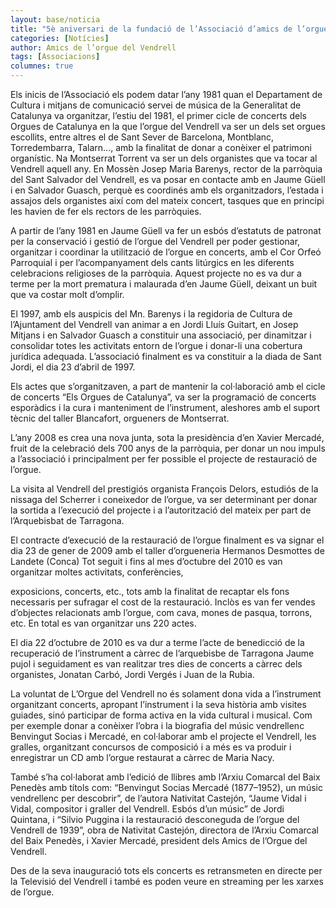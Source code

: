 ```yaml
---
layout: base/noticia
title: "5è aniversari de la fundació de l’Associació d’amics de l’orgue del Vendrell"
categories: [Notícies]
author: Amics de l’orgue del Vendrell
tags: [Associacions]
columnes: true
---
```


Els inicis de l’Associació els podem datar
l’any 1981 quan el Departament de Cultura i
mitjans de comunicació servei de música de
la Generalitat de Catalunya va organitzar,
l’estiu del 1981, el primer cicle de concerts
dels Orgues de Catalunya en la que l’orgue
del Vendrell va ser un dels set orgues escollits, entre altres el de Sant Sever de Barcelona, Montblanc, Torredembarra, Talarn...,
amb la finalitat de donar a conèixer el patrimoni organístic. Na Montserrat Torrent va
ser un dels organistes que va tocar al Vendrell aquell any. En Mossèn Josep Maria
Barenys, rector de la parròquia del Sant Salvador del Vendrell, es va posar en contacte amb en Jaume Güell i en Salvador
Guasch, perquè es coordinés amb els organitzadors, l’estada i assajos dels organistes
així com del mateix concert, tasques que en
principi les havien de fer els rectors de les
parròquies.

A partir de l’any 1981 en Jaume Güell va
fer un esbós d’estatuts de patronat per la
conservació i gestió de l’orgue del Vendrell
per poder gestionar, organitzar i coordinar
la utilització de l’orgue en concerts, amb el
Cor Orfeó Parroquial i per l’acompanyament dels cants litúrgics en les diferents
celebracions religioses de la parròquia.
Aquest projecte no es va dur a terme per la
mort prematura i malaurada d’en Jaume
Güell, deixant un buit que va costar molt
d’omplir.

El 1997, amb els auspicis del Mn. Barenys
i la regidoria de Cultura de l’Ajuntament
del Vendrell van animar a en Jordi Lluís
Guitart, en Josep Mitjans i en Salvador
Guasch a constituir una associació, per dinamitzar i consolidar totes les activitats entorn de l’orgue i donar-li una cobertura jurídica adequada.
L’associació finalment es va constituir a la
diada de Sant Jordi, el dia 23 d’abril de 1997.

Els actes que s’organitzaven, a part de mantenir la col·laboració amb el cicle de concerts
“Els Orgues de Catalunya”, va ser la programació de concerts esporàdics i la cura i manteniment de l’instrument, aleshores amb el
suport tècnic del taller Blancafort, orgueners
de Montserrat.

L’any 2008 es crea una nova junta, sota la
presidència d’en Xavier Mercadé, fruit de la
celebració dels 700 anys de la parròquia, per
donar un nou impuls a l’associació i principalment per fer possible el projecte de restauració de l’orgue.

La visita al Vendrell del prestigiós organista
François Delors, estudiós de la nissaga del
Scherrer i coneixedor de l’orgue, va ser determinant per donar la sortida a l’execució
del projecte i a l’autorització del mateix per
part de l’Arquebisbat de Tarragona.

El contracte d’execució de la restauració de
l’orgue finalment es va signar el dia 23 de
gener de 2009 amb el taller d’orgueneria Hermanos Desmottes de Landete (Conca)
Tot seguit i fins al mes d’octubre del 2010 es
van organitzar moltes activitats, conferències,

exposicions, concerts, etc., tots amb la finalitat de recaptar els fons necessaris per sufragar el cost de la restauració. Inclòs es van fer
vendes d’objectes relacionats amb l’orgue,
com cava, mones de pasqua, torrons, etc. En
total es van organitzar uns 220 actes.

El dia 22 d’octubre de 2010 es va dur a terme l’acte de benedicció de la recuperació de
l’instrument a càrrec de l’arquebisbe de Tarragona Jaume pujol i seguidament es van realitzar tres dies de concerts a càrrec dels organistes, Jonatan Carbó, Jordi Vergés
i Juan de la Rubia.

La voluntat de L’Orgue del Vendrell no és
solament dona vida a l’instrument organitzant concerts, apropant l’instrument i la seva història amb visites guiades,
sinó participar de forma activa en la vida cultural i musical. Com per exemple donar a conèixer l’obra i la biografia del
músic vendrellenc Benvingut Socias i Mercadé, en col·laborar amb
el projecte el Vendrell, les gralles, organitzant concursos de composició i a més es va
produir i enregistrar un CD amb l’orgue
restaurat a càrrec de Maria Nacy.

També s’ha col·laborat amb l’edició de llibres amb l’Arxiu Comarcal del Baix Penedès
amb títols com: “Benvingut Socias Mercadé
(1877–1952), un músic vendrellenc per descobrir”, de l’autora Nativitat Castejón, “Jaume
Vidal i Vidal, compositor i graller del Vendrell. Esbós d’un músic” de Jordi Quintana, i
“Silvio Puggina i la restauració desconeguda de l’orgue del Vendrell de 1939”, obra de
Nativitat Castejón, directora de l’Arxiu Comarcal del Baix Penedès, i Xavier Mercadé,
president dels Amics de l’Orgue del Vendrell.

Des de la seva inauguració tots els concerts
es retransmeten en directe per la Televisió
del Vendrell i també es poden veure en streaming per les xarxes de l’orgue.

